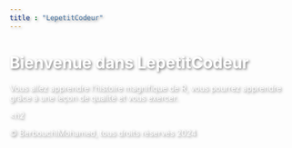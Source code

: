 ```yaml
---
title : "LepetitCodeur"
---
```


<html>
<head>
    <title>LepetitCodeur</title>
    <style>
        body {
            background-image: url('C:/Users/ashra/OneDrive/Documents/IA SCHOOL/PROGRAMMATION_Python/DATA/cod.jpg');
            background-size: cover;
            background-position: center;
            color: white; /* Par défaut, texte en blanc */
            /* Ajoutons une ombre portée sur le texte pour le distinguer mieux du fond */
            text-shadow: 2px 2px 4px rgba(0, 0, 0, 0.5); /* Ajoute une ombre portée avec une opacité de 50% */
        }
        
        /* Si l'image de fond est sombre, change la couleur du texte en clair */
        body.dark-bg {
            color: #f0f0f0; /* Couleur de texte claire */
        }
    </style>
</head>
<body>
    <h1>Bienvenue dans LepetitCodeur</h1>
    <p>Vous allez apprendre l'histoire magnifique de R, vous pourrez apprendre grâce à une leçon de qualité et vous exercer.</p>
    <h2
    <p> © BerbouchiMohamed, tous droits réservés 2024</p>

    <script>
        // Obtenir les couleurs de l'image de fond pour déterminer si elle est sombre ou claire
        const img = new Image();
        img.src = 'C:/Users/ashra/OneDrive/Documents/IA SCHOOL/PROGRAMMATION_Python/DATA/cod.jpg';
        img.onload = function() {
            // Créer un canvas pour extraire les données de couleur de l'image
            const canvas = document.createElement('canvas');
            const ctx = canvas.getContext('2d');
            ctx.drawImage(img, 0, 0);
            const { data } = ctx.getImageData(0, 0, img.width, img.height);

            // Calculer la luminosité moyenne de l'image
            let totalBrightness = 0;
            for (let i = 0; i < data.length; i += 4) {
                const r = data[i];
                const g = data[i + 1];
                const b = data[i + 2];
                // Utiliser la formule de luminosité standard (0.299R + 0.587G + 0.114B)
                totalBrightness += 0.299 * r + 0.587 * g + 0.114 * b;
            }
            const averageBrightness = totalBrightness / (img.width * img.height);

            // Ajouter la classe 'dark-bg' au corps si l'image de fond est sombre
            if (averageBrightness < 127.5) {
                document.body.classList.add('dark-bg');
            }
        };
    </script>
</body>
</html>